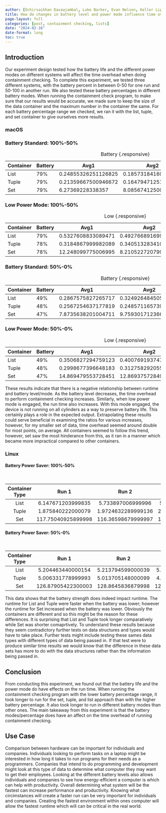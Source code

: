 ```yaml
---
author: [Ochirsaikhan Davaajambal, Luke Barker, Evan Nelson, Keller Liptrap, Rebekah Rudd, Chloe Bonson]
title: How do changes in battery level and power mode influence time overhead when performing list containment checking?
page-layout: full
categories: [post, containment checking, lists]
date: "2024-02-16"
date-format: long
toc: true
---
```


## Introduction

Our experiment design tested how the battery life and the different power modes on different systems will affect the time overhead when doing containment checking. To complete this experiment, we tested three different systems, with the battery percent in between 0-50 for one run and 50-100 in another run. We also tested these battery percentages in different battery modes. When running the containment check program, to make sure that our results would be accurate, we made sure to keep the size of the data container and the maximum number in the container the same. For each battery percentage range we checked, we ran it with the list, tuple, and set container to give ourselves more results.

### macOS

### Battery Standard: 100%-50%

| Container | Battery | Avg1                | Avg2                | Avg3               |
|-----------|---------|---------------------|---------------------|--------------------|
| List      | 79%     | 0.24855326251126825 | 0.18573184160050005 | 0.1942872375017032 |
| Tuple     | 79%     | 0.21359667500946672 | 0.16479471251368522 | 0.1867699917173013 |
| Set       | 79%     | 6.27369228338357    | 8.085674125002697   | 9.540377816697582  |

: Battery {.responsive}

### Low Power Mode: 100%-50%
| Container | Battery | Avg1               | Avg2                | Avg3                |
|-----------|---------|--------------------|---------------------|---------------------|
| List      | 79%     | 0.5327608833089471 | 0.49276689169928434 | 0.6808747082948685  |
| Tuple     | 78%     | 0.3184867999982089 | 0.34051328341010956 | 0.33640604161191734 |
| Set       | 78%     | 12.248099775006995 | 8.210522720799782   | 7.995867279078811   |

: Low {.responsive}

### Battery Standard: 50%-0%
| Container | Battery | Avg1               | Avg2                | Avg3                |
|-----------|---------|--------------------|---------------------|---------------------|
| List      | 49%     | 0.2867575827265717 | 0.32492648450573702 | 0.31956718364547821 |
| Tuple     | 48%     | 0.2567254637177819 | 0.24857116573929101 | 0.27850027485011734 |
| Set       | 47%     | 7.8735638201004711 | 9.75930171236645911 | 9.79827364919374719 |

: Battery {.responsive}

### Low Power Mode: 50%-0%
| Container | Battery | Avg1               | Avg2                | Avg3                |
|-----------|---------|--------------------|---------------------|---------------------|
| List      | 49%     | 0.3506827294759123 | 0.40076919374749441 | 0.41234592974895092 |
| Tuple     | 48%     | 0.2998677396648183 | 0.31275829205547324 | 0.33478764888192649 |
| Set       | 47%     | 14.869479553728451 | 12.8693757284940184 | 12.5799653409105824 |

: Low {.responsive}

These results indicate that there is a negative relationship between runtime and battery level/mode. As the battery level decreases, the time overhead to perform containment checking increases. Similarly, when low power mode is engaged, the run time also increases. With this mode engaged, the device is not running on all cylinders as a way to preserve battery life. This certainly plays a role in the expected output. Extrapolating these results could serve beneficial in examining the ratios for various increases, however, for my smaller set of data, time overhead seemed around double for most points, on average. All containers seemed to follow this trend, however, set saw the most hinderance from this, as it ran in a manner which became more impractical compared to other containers.

### Linux

#### Battery Power Saver: 100%-50%

 Container Type | Run 1               | Run 2               | Run 3              | Average 4            | Average 5           | Average 6                 |
 :------------: | :-----------------: | :-----------------: | :----------------: | :------------------: | :-----------------: | :---------------: |
 List           | 6.147671203999835   | 5.733897006999996   | 5.689872683999965  | 0.6147671203999835   | 0.5733897006999996  | 0.5689872683999966  |
 Tuple          | 1.875840222000079   | 1.9724632289999136  | 2.1394873950002875 | 0.1875840222000079   | 0.19724632289999136 | 0.21394873950002874 |
 Set            | 117.75040925899998  | 116.36598679999997  | 114.28739855599997 | 11.775040925899997   | 11.636598679999997  | 11.428739855599996   |

: Battery {.responsive}

#### Battery Power Saver: 50%-0%

 Container Type | Run 1               | Run 2               | Run 3              | Average 4            | Average 5          | Average 6                |
 :------------: | :-----------------: | :-----------------: | :----------------: | :------------------: | :----------------: | :--------------: |
 List           | 5.204463440000154   | 5.213794599000039   | 5.352068572000007  | 0.5204463440000154   | 0.5213794599000039 | 0.5352068572000007 |
 Tuple          | 5.006331778999993   | 5.013705148000099   | 4.976093853000066  | 0.5006331778999993   | 0.5013705148000099 | 0.4976093853000066 |
 Set            | 126.87905422300003  | 128.8645836879998   | 122.50003941199998 | 12.687905422300002   | 12.886458368799982 | 12.250003941199997  |

: Battery {.responsive}

 This data shows that the battery strength does indeed impact runtime. The runtime for List and Tuple were faster when the battery was lower; however the runtime for Set increased when the battery was lower. Obviously the containers are different and so this might be the reason for these differences. It is surprising that List and Tuple took longer comparatively while Set was shorter comaprtively. To understand these results because they seem contradictory further tests on data structures and types would have to take place. Further tests might include testing these sames data types with different types of data being passed in. If that test were to produce similar time results we would know that the difference in these data sets has more to do with the data structures rather than the information being passed in.

## Conclusion

From conducting this experiment, we found out that the battery life and the power mode do have effects on the run time. When running the containment checking program with the lower battery percentage range, it took longer to run for the set, tuple, and list approach than with the higher battery percentage. It also took longer to run in different battery modes than other ones. The main takeaway from this experiment is that the battery modes/percentage does have an affect on the time overhead of running containment checking.

## Use Case

Comparison between hardware can be important for individuals and companies. Individuals looking to perform tasks on a laptop might be interested in how long it takes to run programs for their needs as a programmers. Companies that intend to do programming and development might look at this type of data to determine what computer they may want to get their employees. Looking at the different battery levels also allows individuals and companies to see how energy-efficient a computer is which can help with productivity. Overall determining what system will be the fastest can increase performance and productivity. Knowing what circimstances will
create a faster run can be very important for individuals and companies. Creating the fastest environment within ones computer
will allow the fastest runtime which will can be critical in the real world.
